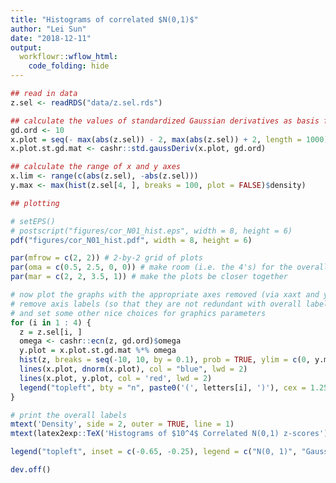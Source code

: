 ```yaml
---
title: "Histograms of correlated $N(0,1)$"
author: "Lei Sun"
date: "2018-12-11"
output:
  workflowr::wflow_html:
    code_folding: hide
---
```


```r
## read in data
z.sel <- readRDS("data/z.sel.rds")
```

```r
## calculate the values of standardized Gaussian derivatives as basis functions at a number of plotting positions
gd.ord <- 10
x.plot = seq(- max(abs(z.sel)) - 2, max(abs(z.sel)) + 2, length = 1000)
x.plot.st.gd.mat <- cashr::std.gaussDeriv(x.plot, gd.ord)
```

```r
## calculate the range of x and y axes
x.lim <- range(c(abs(z.sel), -abs(z.sel)))
y.max <- max(hist(z.sel[4, ], breaks = 100, plot = FALSE)$density)
```

```r
## plotting

# setEPS()
# postscript("figures/cor_N01_hist.eps", width = 8, height = 6)
pdf("figures/cor_N01_hist.pdf", width = 8, height = 6)

par(mfrow = c(2, 2)) # 2-by-2 grid of plots
par(oma = c(0.5, 2.5, 0, 0)) # make room (i.e. the 4's) for the overall x and y axis titles
par(mar = c(2, 2, 3.5, 1)) # make the plots be closer together

# now plot the graphs with the appropriate axes removed (via xaxt and yaxt),
# remove axis labels (so that they are not redundant with overall labels,
# and set some other nice choices for graphics parameters
for (i in 1 : 4) {
  z = z.sel[i, ]
  omega <- cashr::ecn(z, gd.ord)$omega
  y.plot = x.plot.st.gd.mat %*% omega
  hist(z, breaks = seq(-10, 10, by = 0.1), prob = TRUE, ylim = c(0, y.max), main = NULL, xlab = "", xlim = x.lim)
  lines(x.plot, dnorm(x.plot), col = "blue", lwd = 2)
  lines(x.plot, y.plot, col = 'red', lwd = 2)
  legend("topleft", bty = "n", paste0('(', letters[i], ')'), cex = 1.25)
}

# print the overall labels
mtext('Density', side = 2, outer = TRUE, line = 1)
mtext(latex2exp::TeX('Histograms of $10^4$ Correlated N(0,1) z-scores'), line = -2, outer = TRUE)

legend("topleft", inset = c(-0.65, -0.25), legend = c("N(0, 1)", "Gaussian Derivatives"), lty = 1, lwd = 2, xpd = NA, col = c("blue", 'red'), ncol = 2)

dev.off()
```
